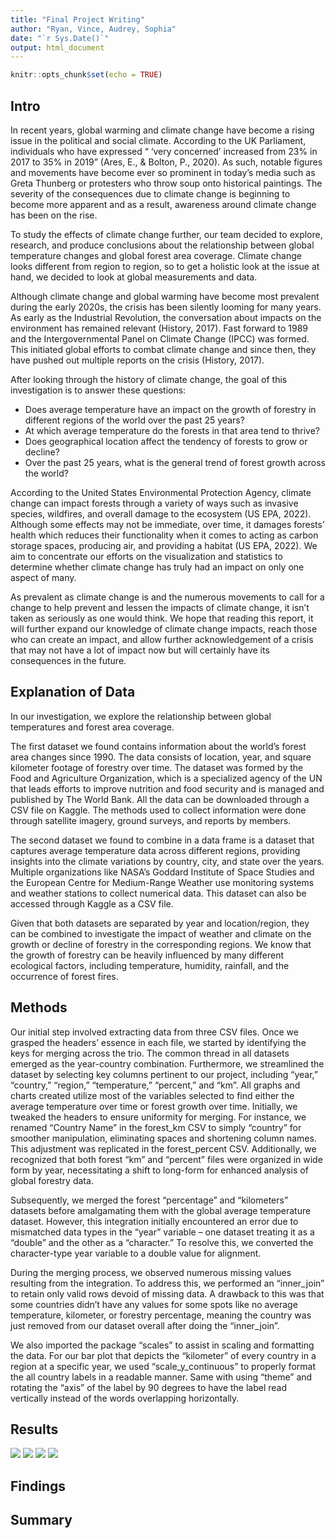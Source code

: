 ```yaml
---
title: "Final Project Writing"
author: "Ryan, Vince, Audrey, Sophia"
date: "`r Sys.Date()`"
output: html_document
---
```


```r
knitr::opts_chunk$set(echo = TRUE)
```

## Intro

In recent years, global warming and climate change have become a rising issue in the political and social climate. According to the UK Parliament, individuals who have expressed “ ‘very concerned’ increased from 23% in 2017 to 35% in 2019” (Ares, E., & Bolton, P., 2020). As such, notable figures and movements have become ever so prominent in today’s media such as Greta Thunberg or protesters who throw soup onto historical paintings. The severity of the consequences due to climate change is beginning to become more apparent and as a result, awareness around climate change has been on the rise. 

To study the effects of climate change further, our team decided to explore, research, and produce conclusions about the relationship between global temperature changes and global forest area coverage. Climate change looks different from region to region, so to get a holistic look at the issue at hand, we decided to look at global measurements and data. 

Although climate change and global warming have become most prevalent during the early 2020s, the crisis has been silently looming for many years. As early as the Industrial Revolution, the conversation about impacts on the environment has remained relevant (History, 2017). Fast forward to 1989 and the Intergovernmental Panel on Climate Change (IPCC) was formed. This initiated global efforts to combat climate change and since then, they have pushed out multiple reports on the crisis (History, 2017). 

After looking through the history of climate change, the goal of this investigation is to answer these questions:

- Does average temperature have an impact on the growth of forestry in different regions of the world over the past 25 years?
- At which average temperature do the forests in that area tend to thrive?
- Does geographical location affect the tendency of forests to grow or decline?
- Over the past 25 years, what is the general trend of forest growth across the world?

According to the United States Environmental Protection Agency, climate change can impact forests through a variety of ways such as invasive species, wildfires, and overall damage to the ecosystem (US EPA, 2022). Although some effects may not be immediate, over time, it damages forests’ health which reduces their functionality when it comes to acting as carbon storage spaces, producing air, and providing a habitat (US EPA, 2022). We aim to concentrate our efforts on the visualization and statistics to determine whether climate change has truly had an impact on only one aspect of many. 

As prevalent as climate change is and the numerous movements to call for a change to help prevent and lessen the impacts of climate change, it isn’t taken as seriously as one would think. We hope that reading this report, it will further expand our knowledge of climate change impacts, reach those who can create an impact, and allow further acknowledgement of a crisis that may not have a lot of impact now but will certainly have its consequences in the future.

## Explanation of Data

In our investigation, we explore the relationship between global temperatures and forest area coverage. 

The first dataset we found contains information about the world's forest area changes since 1990. The data consists of location, year, and square kilometer footage of forestry over time. The dataset was formed by the Food and Agriculture Organization, which is a specialized agency of the UN that leads efforts to improve nutrition and food security and is managed and published by The World Bank. All the data can be downloaded through a CSV file on Kaggle. The methods used to collect information were done through satellite imagery, ground surveys, and reports by members.

The second dataset we found to combine in a data frame is a dataset that captures average temperature data across different regions, providing insights into the climate variations by country, city, and state over the years. Multiple organizations like NASA’s Goddard Institute of Space Studies and the European Centre for Medium-Range Weather use monitoring systems and weather stations to collect numerical data. This dataset can also be accessed through Kaggle as a CSV file.

Given that both datasets are separated by year and location/region, they can be combined to investigate the impact of weather and climate on the growth or decline of forestry in the corresponding regions. We know that the growth of forestry can be heavily influenced by many different ecological factors, including temperature, humidity, rainfall, and the occurrence of forest fires. 


## Methods

Our initial step involved extracting data from three CSV files. Once we grasped the headers' essence in each file, we started by identifying the keys for merging across the trio. The common thread in all datasets emerged as the year-country combination. Furthermore, we streamlined the dataset by selecting key columns pertinent to our project, including "year," "country," "region," "temperature," "percent," and "km”.  All graphs and charts created utilize most of the variables selected to find either the average temperature over time or forest growth over time. Initially, we tweaked the headers to ensure uniformity for merging. For instance, we renamed "Country Name" in the forest_km CSV to simply "country" for smoother manipulation, eliminating spaces and shortening column names. This adjustment was replicated in the forest_percent CSV. Additionally, we recognized that both forest "km" and "percent" files were organized in wide form by year, necessitating a shift to long-form for enhanced analysis of global forestry data.

Subsequently, we merged the forest "percentage" and "kilometers" datasets before amalgamating them with the global average temperature dataset. However, this integration initially encountered an error due to mismatched data types in the "year" variable – one dataset treating it as a "double" and the other as a "character." To resolve this, we converted the character-type year variable to a double value for alignment.

During the merging process, we observed numerous missing values resulting from the integration. To address this, we performed an "inner_join" to retain only valid rows devoid of missing data. A drawback to this was that some countries didn’t have any values for some spots like no average temperature, kilometer, or forestry percentage, meaning the country was just removed from our dataset overall after doing the “inner_join”.

We also imported the package “scales” to assist in scaling and formatting the data. For our bar plot that depicts the “kilometer” of every country in a region at a specific year, we used “scale_y_continuous” to properly format the all country labels in a readable manner. Same with using “theme” and rotating the “axis” of the label by 90 degrees to have the label read vertically instead of the words overlapping horizontally.

## Results
![](../info201Project/assets/ryan1.jpg)
![](../info201Project/assets/avg_thrive.jpg)
![](../info201Project/assets/region_growth.jpg)
![](../info201Project/assets/forest_china.jpg)

## Findings
## Summary